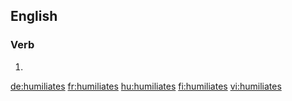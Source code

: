 ==English==

===Verb===
{{head|en}}

# {{en-third-person singular of|humiliate}}

[[de:humiliates]]
[[fr:humiliates]]
[[hu:humiliates]]
[[fi:humiliates]]
[[vi:humiliates]]